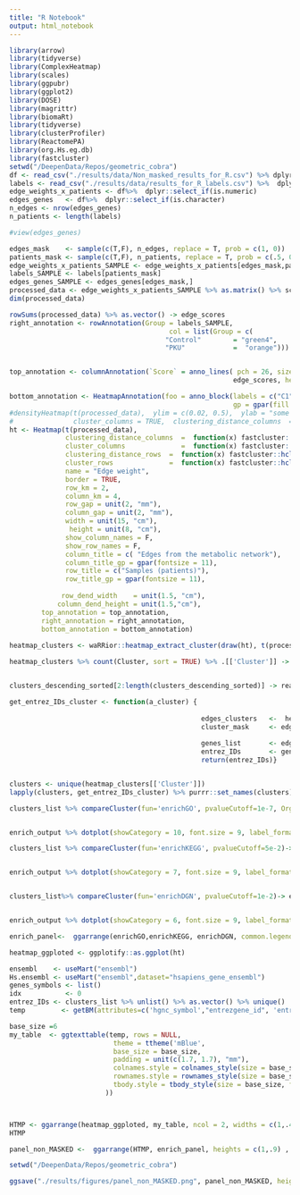 ```yaml
---
title: "R Notebook"
output: html_notebook
---
```

```r
library(arrow)
library(tidyverse)
library(ComplexHeatmap) 
library(scales)
library(ggpubr)
library(ggplot2)
library(DOSE)
library(magrittr)
library(biomaRt)
library(tidyverse)
library(clusterProfiler)
library(ReactomePA)
library(org.Hs.eg.db)
library(fastcluster)
setwd("/DeepenData/Repos/geometric_cobra")
df <- read_csv("./results/data/Non_masked_results_for_R.csv") %>% dplyr::select(-c("...1"))
labels <- read_csv("./results/data/results_for_R_labels.csv") %>%  dplyr::select(-c("...1")) %>% .[[1]]
edge_weights_x_patients <- df%>%  dplyr::select_if(is.numeric)
edges_genes   <- df%>%  dplyr::select_if(is.character)
n_edges <- nrow(edges_genes)
n_patients <- length(labels)
```


```r
#view(edges_genes)

```


```r
edges_mask    <- sample(c(T,F), n_edges, replace = T, prob = c(1, 0))
patients_mask <- sample(c(T,F), n_patients, replace = T, prob = c(.5, 0.5))
edge_weights_x_patients_SAMPLE <- edge_weights_x_patients[edges_mask,patients_mask]
labels_SAMPLE <- labels[patients_mask]
edges_genes_SAMPLE <- edges_genes[edges_mask,]
processed_data <- edge_weights_x_patients_SAMPLE %>% as.matrix() %>% scale %>% rescale
dim(processed_data)
```


```r

rowSums(processed_data) %>% as.vector() -> edge_scores
right_annotation <- rowAnnotation(Group = labels_SAMPLE,
                                        col = list(Group = c(
                                       "Control"        = "green4",
                                       "PKU"            =  "orange"))) 


top_annotation <- columnAnnotation(`Score` = anno_lines( pch = 26, size = unit(5, "mm"), gp = gpar(col = 'red4'),
                                                        edge_scores, height = unit(1.5, "cm")))

bottom_annotation <- HeatmapAnnotation(foo = anno_block(labels = c("C1", "C2", "C3", "C4"),labels_gp = gpar(col = "darkslategray", fontsize = 9),
                                                        gp = gpar(fill = c("azure2","azure2","azure2","azure2"))))
#densityHeatmap(t(processed_data),  ylim = c(0.02, 0.5),  ylab = "some values", show_quantiles = F, mc.cores =20, cores = 20,
#               cluster_columns = TRUE,  clustering_distance_columns  =  function(x) fastcluster::hclust(dist(x), "euclidean"))  %v%
ht <- Heatmap(t(processed_data),
              clustering_distance_columns  =  function(x) fastcluster::hclust(dist(x), "euclidean"),
              cluster_columns              =  function(x) fastcluster::hclust(dist(x), "complete"),
              clustering_distance_rows  =  function(x) fastcluster::hclust(dist(x), "euclidean"),
              cluster_rows              =  function(x) fastcluster::hclust(dist(x), "complete"),
              name = "Edge weight",
              border = TRUE,
              row_km = 2, 
              column_km = 4,  
              row_gap = unit(2, "mm"),
              column_gap = unit(2, "mm"),
              width = unit(15, "cm"),
               height = unit(8, "cm"),
              show_column_names = F, 
              show_row_names = F,
              column_title = c( "Edges from the metabolic network"),
              column_title_gp = gpar(fontsize = 11),
              row_title = c("Samples (patients)"),
              row_title_gp = gpar(fontsize = 11),
              
             row_dend_width    = unit(1.5, "cm"),
            column_dend_height = unit(1.5,"cm"),
        top_annotation = top_annotation,
        right_annotation = right_annotation,
        bottom_annotation = bottom_annotation)
  
heatmap_clusters <- waRRior::heatmap_extract_cluster(draw(ht), t(processed_data),  which = "column")

```

```r
heatmap_clusters %>% count(Cluster, sort = TRUE) %>% .[['Cluster']] -> clusters_descending_sorted


clusters_descending_sorted[2:length(clusters_descending_sorted)] -> real_clusters


```


```r
get_entrez_IDs_cluster <- function(a_cluster) {
  
                                                edges_clusters   <-  heatmap_clusters[['Cluster']]
                                                cluster_mask     <- edges_clusters ==a_cluster
                                                
                                                genes_list       <- edges_genes_SAMPLE$genes[cluster_mask] %>% str_extract_all('\\d+(?=\\.)')
                                                entrez_IDs       <- genes_list%>% unlist() %>% unique()
                                                return(entrez_IDs)}


clusters <- unique(heatmap_clusters[['Cluster']])
lapply(clusters, get_entrez_IDs_cluster) %>% purrr::set_names(clusters) %>% .[real_clusters] %>% purrr::set_names(c("C4", "C2", "C1")) -> clusters_list
```


```r

clusters_list %>% compareCluster(fun='enrichGO', pvalueCutoff=1e-7, OrgDb = 'org.Hs.eg.db',ont="BP", qvalueCutoff=1e-7)-> enrich_output


enrich_output %>% dotplot(showCategory = 10, font.size = 9, label_format =40) ->enrichGO 
```



```r



clusters_list %>% compareCluster(fun='enrichKEGG', pvalueCutoff=5e-2)-> enrich_output


enrich_output %>% dotplot(showCategory = 7, font.size = 9, label_format =40) -> enrichKEGG



```



```r
clusters_list%>% compareCluster(fun='enrichDGN', pvalueCutoff=1e-2)-> enrich_output


enrich_output %>% dotplot(showCategory = 6, font.size = 9, label_format =40) -> enrichDGN
```



```r
enrich_panel<-  ggarrange(enrichGO,enrichKEGG, enrichDGN, common.legend = T, legend = "right", ncol=3, labels = c("b","c","d") )
```



```r
heatmap_ggploted <- ggplotify::as.ggplot(ht)
```
```r
ensembl    <- useMart("ensembl")
Hs.ensembl <- useMart("ensembl",dataset="hsapiens_gene_ensembl")
genes_symbols <- list()
idx           <- 0
entrez_IDs <- clusters_list %>% unlist() %>% as.vector() %>% unique()
temp         <- getBM(attributes=c('hgnc_symbol',"entrezgene_id", 'entrezgene_description'),filters ='entrezgene_id',values = entrez_IDs, mart = Hs.ensembl)

```


```r
base_size =6
my_table  <- ggtexttable(temp, rows = NULL,
                          theme = ttheme('mBlue',
                          base_size = base_size,
                          padding = unit(c(1.7, 1.7), "mm"),
                          colnames.style = colnames_style(size = base_size, fill = "#8cc257", color = "white"),
                          rownames.style = rownames_style(size = base_size),
                          tbody.style = tbody_style(size = base_size, fill = c("#e8f3de", "#d3e8bb"))
                        ))



HTMP <- ggarrange(heatmap_ggploted, my_table, ncol = 2, widths = c(1,.4), labels = c("a","e"))
HTMP
```

```r



panel_non_MASKED <-  ggarrange(HTMP, enrich_panel, heights = c(1,.9) , ncol = 1)
```



```r
setwd("/DeepenData/Repos/geometric_cobra")

ggsave("./results/figures/panel_non_MASKED.png", panel_non_MASKED, height = 11, width = 13, dpi = 200, bg = "white")


```









